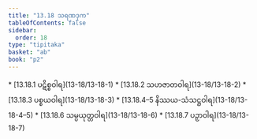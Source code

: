 ```yaml
---
title: "13.18 သရဏဒုက"
tableOfContents: false
sidebar:
  order: 18
type: "tipitaka"
basket: "ab"
book: "p2"
---
```



<DynamicBreadcrumb />



<TableOfContents book="p2" section="13.18">
* [13.18.1 ပဋိစ္စဝါရ](13-18/13-18-1)
* [13.18.2 သဟဇာတဝါရ](13-18/13-18-2)
* [13.18.3 ပစ္စယဝါရ](13-18/13-18-3)
* [13.18.4–5 နိဿယ-သံသဋ္ဌဝါရ](13-18/13-18-4–5)
* [13.18.6 သမ္ပယုတ္တဝါရ](13-18/13-18-6)
* [13.18.7 ပဉှာဝါရ](13-18/13-18-7)
</TableOfContents>